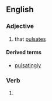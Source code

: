 ==English==

===Adjective===
{{en-adj}}

# that [[pulsate]]s

====Derived terms====
* [[pulsatingly]]

===Verb===
{{head|en|verb form}}

# {{present participle of|pulsate|lang=en|nocat=1}}